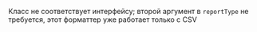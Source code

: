 Класс не соответствует интерфейсу; второй аргумент в `reportType` не требуется, этот форматтер уже работает только с CSV
